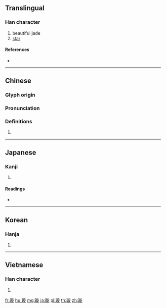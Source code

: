 ==Translingual==

===Han character===
{{Han char|rn=96|rad=玉|as=11|sn=15|four=18181|canj=MGYSO}}

# beautiful jade
# [[star]]

====References====
* {{Han ref|kx=0741.050|dkj=21203|dj=1150.230|hdz=21135.160|uh=7487|ud=29831|bh=E6A2|bd=59042}}

----

==Chinese==
{{zh-forms}}

===Glyph origin===
{{Han etym}}

===Pronunciation===
{{zh-pron
|m=xuán
|c=syun4
|h=pfs=
|md=
|mn=
|w=
|mc=y
|oc=y
|cat=
}}

===Definitions===
{{zh-hanzi}}

# {{rfdef|lang=zh}}

----

==Japanese==

===Kanji===
{{ja-kanji|grade=|rs=玉11}}

# {{defn|lang=ja|sort=玉11}}

====Readings====
* {{ja-readings|on=[[せん]] (sen), [[ぜん]] (zen)|kun=|nanori=}}

----

==Korean==

===Hanja===
{{ko-hanja|hangeul=선|eumhun=|rv=seon|mr=sŏn|y=sen}}

# {{defn|lang=ko|sort=玉11}}

----

==Vietnamese==

===Han character===
{{vi-hantu|[[tuyền]], [[toàn]], [[triền]]|rs=玉11}}

# {{defn|lang=vi|sort=玉11}}

[[fr:璇]]
[[hu:璇]]
[[mg:璇]]
[[ja:璇]]
[[pl:璇]]
[[th:璇]]
[[zh:璇]]